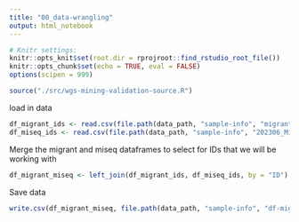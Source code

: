 ```yaml
---
title: "00_data-wrangling"
output: html_notebook
---
```


```r
# Knitr settings: 
knitr::opts_knit$set(root.dir = rprojroot::find_rstudio_root_file())
knitr::opts_chunk$set(echo = TRUE, eval = FALSE)
options(scipen = 999)
```

```r
source("./src/wgs-mining-validation-source.R")
```

load in data
```r
df_migrant_ids <- read.csv(file.path(data_path, "sample-info", "migrants-wgs-sequenced.csv"))
df_miseq_ids <- read.csv(file.path(data_path, "sample-info", "202306_MiSeq_sample-info.csv"))
```

Merge the migrant and miseq dataframes to select for IDs that we will be working with
```r
df_migrant_miseq <- left_join(df_migrant_ids, df_miseq_ids, by = "ID")
```

Save data
```r
write.csv(df_migrant_miseq, file.path(data_path, "sample-info", "df-migrant-miseq.csv"))
```

